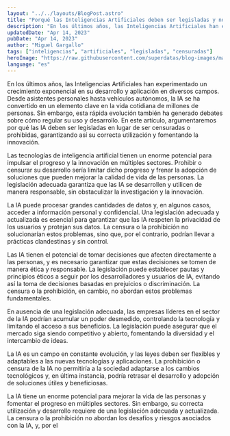 ```yaml
---
layout: "../../layouts/BlogPost.astro"
title: "Porqué las Inteligencias Artificiales deben ser legisladas y no censuradas o prohibidas"
description: "En los últimos años, las Inteligencias Artificiales han experimentado un crecimiento exponencial en su desarrollo y aplicación en diversos campos."
updatedDate: "Apr 14, 2023"
pubDate: "Apr 14, 2023"
author: "Miguel Gargallo"
tags: ["inteligencias", "artificiales", "legisladas", "censuradas"]
heroImage: "https://raw.githubusercontent.com/superdatas/blog-images/main/ai-advancement-science.png"
language: "es"
---
```


En los últimos años, las Inteligencias Artificiales han experimentado un crecimiento exponencial en su desarrollo y aplicación en diversos campos. Desde asistentes personales hasta vehículos autónomos, la IA se ha convertido en un elemento clave en la vida cotidiana de millones de personas. Sin embargo, esta rápida evolución también ha generado debates sobre cómo regular su uso y desarrollo. En este artículo, argumentaremos por qué las IA deben ser legisladas en lugar de ser censuradas o prohibidas, garantizando así su correcta utilización y fomentando la innovación.

Las tecnologías de inteligencia artificial tienen un enorme potencial para impulsar el progreso y la innovación en múltiples sectores. Prohibir o censurar su desarrollo sería limitar dicho progreso y frenar la adopción de soluciones que pueden mejorar la calidad de vida de las personas. La legislación adecuada garantiza que las IA se desarrollen y utilicen de manera responsable, sin obstaculizar la investigación y la innovación.

La IA puede procesar grandes cantidades de datos y, en algunos casos, acceder a información personal y confidencial. Una legislación adecuada y actualizada es esencial para garantizar que las IA respeten la privacidad de los usuarios y protejan sus datos. La censura o la prohibición no solucionarían estos problemas, sino que, por el contrario, podrían llevar a prácticas clandestinas y sin control.

Las IA tienen el potencial de tomar decisiones que afecten directamente a las personas, y es necesario garantizar que estas decisiones se tomen de manera ética y responsable. La legislación puede establecer pautas y principios éticos a seguir por los desarrolladores y usuarios de IA, evitando así la toma de decisiones basadas en prejuicios o discriminación. La censura o la prohibición, en cambio, no abordan estos problemas fundamentales.

En ausencia de una legislación adecuada, las empresas líderes en el sector de la IA podrían acumular un poder desmedido, controlando la tecnología y limitando el acceso a sus beneficios. La legislación puede asegurar que el mercado siga siendo competitivo y abierto, fomentando la diversidad y el intercambio de ideas.

La IA es un campo en constante evolución, y las leyes deben ser flexibles y adaptables a las nuevas tecnologías y aplicaciones. La prohibición o censura de la IA no permitiría a la sociedad adaptarse a los cambios tecnológicos y, en última instancia, podría retrasar el desarrollo y adopción de soluciones útiles y beneficiosas.

La IA tiene un enorme potencial para mejorar la vida de las personas y fomentar el progreso en múltiples sectores. Sin embargo, su correcta utilización y desarrollo requiere de una legislación adecuada y actualizada. La censura o la prohibición no abordan los desafíos y riesgos asociados con la IA, y, por el